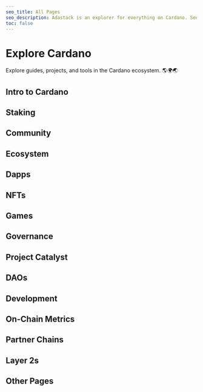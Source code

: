 ```yaml
---
seo_title: All Pages
seo_description: Adastack is an explorer for everything on Cardano. See every page of tools and dApps here. The site is open-source and new content is added daily!
toc: false
---
```



# Explore Cardano

Explore guides, projects, and tools in the Cardano ecosystem. 🌎🌍🌏

## Intro to Cardano

<TOCItem
  pageName="What is Blockchain?"
  relativeUrl="/intro_to_cardano/what_is_blockchain"
/>

<TOCItem pageName="Why Cardano?" relativeUrl="/intro_to_cardano/why_cardano" />

<TOCItem pageName="Learn More" relativeUrl="/intro_to_cardano/learn_more" />

<TOCItem
  pageName="Set up a Wallet"
  relativeUrl="/intro_to_cardano/set_up_a_wallet"
/>

<TOCItem pageName="Buy ADA" relativeUrl="/intro_to_cardano/buy_ada" />

<TOCItem
  pageName="Use Cardano"
  relativeUrl="/intro_to_cardano/start_using_cardano"
/>

## Staking

<TOCItem pageName="What is Staking?" relativeUrl="/staking/what_is_staking" />

<TOCItem pageName="Start Staking" relativeUrl="/staking/start_staking" />

<TOCItem
  pageName="Stake Pool Explorers"
  relativeUrl="/staking/stake_pool_explorers"
/>

<TOCItem
  pageName="Stake Reward Trackers"
  relativeUrl="/staking/stake_reward_trackers"
/>

<TOCItem
  pageName="Stake Pool Alliances"
  relativeUrl="/staking/stake_pool_alliances"
/>

<TOCItem
  pageName="Initial Stake Pool Offerings (ISPOs)"
  relativeUrl="/staking/ispos"
/>

<TOCItem
  pageName="Pool Monitoring Tools"
  relativeUrl="/staking/pool_monitoring_tools"
/>

## Community

<TOCItem pageName="Newsletters" relativeUrl="/community/newsletters" />

<TOCItem pageName="News and Blogs" relativeUrl="/community/news_and_blogs" />

<TOCItem pageName="YouTube" relativeUrl="/community/youtube" />

## Ecosystem

<TOCItem pageName="Ecosystem Maps" relativeUrl="/ecosystem/ecosystem_maps" />

<TOCItem
  pageName="Block Explorers"
  relativeUrl="/ecosystem/blockchain_explorers"
/>

## Dapps

<TOCItem pageName="What is a dApp?" relativeUrl="/dapps/what_is_a_dapp" />

<TOCItem pageName="dApp Explorers" relativeUrl="/dapps/dapp_explorers" />

## NFTs

<TOCItem pageName="What are NFTs?" relativeUrl="/nfts/what_are_nfts" />

## Games

<TOCItem
  pageName="What are Web3 Games?"
  relativeUrl="/gaming/what_are_web3_games"
/>

## Governance

<TOCItem
  pageName="What is Governance?"
  relativeUrl="/governance/what_is_governance"
/>

## Project Catalyst

<TOCItem
  pageName="What is Project Catalyst?"
  relativeUrl="/catalyst/what_is_project_catalyst"
/>

## DAOs

<TOCItem pageName="What is a DAO?" relativeUrl="/daos/what_is_a_dao" />

## Development

<TOCItem
  pageName="Intro to Cardano Development"
  relativeUrl="/development/intro_to_cardano_development"
/>

<TOCItem
  pageName="Development Companies"
  relativeUrl="/development/dev_teams"
/>

<TOCItem
  pageName="Learning Platforms"
  relativeUrl="/development/learning_platforms"
/>

<TOCItem pageName="Documentation" relativeUrl="/development/documentation" />

<TOCItem pageName="Developer Chat" relativeUrl="/development/developer_chat" />

<TOCItem pageName="Code Libraries" relativeUrl="/development/code_libraries" />

## On-Chain Metrics

<TOCItem
  pageName="Metric Tracking Websites"
  relativeUrl="/on_chain_metrics/on_chain_dashboards"
/>

<TOCItem
  pageName="Network Activity"
  relativeUrl="/on_chain_metrics/network_activity"
/>

<TOCItem
  pageName="Decentralization Metrics"
  relativeUrl="/on_chain_metrics/decentralization_metrics"
/>

## Partner Chains

<TOCItem
  pageName="What are Partner Chains?"
  relativeUrl="/partner_chains/what_are_partner_chains"
/>

## Layer 2s

<TOCItem
  pageName="What are Layer 2s?"
  relativeUrl="/layer_2s/what_are_layer_2s"
/>

## Other Pages

<TOCItem pageName="About" relativeUrl="/about" />
